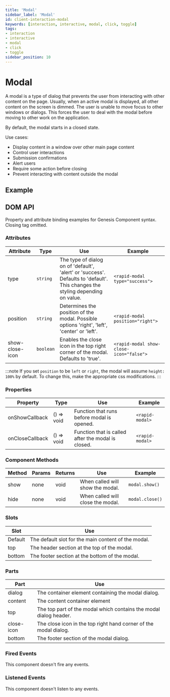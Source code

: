 ```yaml
---
title: 'Modal'
sidebar_label: 'Modal'
id: client-interaction-modal
keywords: [interaction, interactive, modal, click, toggle]
tags:
- interaction
- interactive
- modal
- click
- toggle
sidebar_position: 10
---
```




# Modal

A modal is a type of dialog that prevents the user from interacting with other content on the page. Usually, when an active modal is displayed, all other content on the screen is dimmed. The user is unable to move focus to other windows or dialogs. This forces the user to deal with the modal before moving to other work on the application.

By default, the modal starts in a closed state.

Use cases:
* Display content in a window over other main page content
* Control user interactions
* Submission confirmations
* Alert users
* Require some action before closing
* Prevent interacting with content outside the modal

## Example

<ModalDemo />

## DOM API

Property and attribute binding examples for Genesis Component syntax. Closing tag omitted.

### Attributes

| Attribute | Type | Use | Example |
|---|---|---|---|
|type|`string`|The type of dialog on of 'default', 'alert' or 'success'. Defaults to 'default'. This changes the styling depending on value.|`<rapid-modal type="success">`|
|position|`string`|Determines the position of the modal. Possible options 'right', 'left', 'center' or 'left'.|`<rapid-modal position="right">`|
|show-close-icon|`boolean`|Enables the close icon in the top right corner of the modal. Defaults to 'true'.|`<rapid-modal show-close-icon="false">`|

:::note
If you set `position` to be `left` or `right`, the modal will assume `height: 100%` by default. To change this, make the appropriate css modifications.
:::

### Properties

| Property | Type | Use | Example |
|---|---|---|---|
|onShowCallback|() => void|Function that runs before modal is opened.|`<rapid-modal>`|
|onCloseCallback|() => void|Function that is called after the modal is closed.|`<rapid-modal>`|

### Component Methods

| Method | Params | Returns | Use | Example |
|---|---|---|---|---|
|show|none|void|When called will show the modal.|`modal.show()`|
|hide|none|void|When called will close the modal.|`modal.close()`|

### Slots

| Slot | Use |
|---|---|
| Default | The default slot for the main content of the modal. |
| top | The header section at the top of the modal. |
| bottom | The footer section at the bottom of the modal. |

### Parts

| Part | Use |
|---|---|
| dialog | The container element containing the modal dialog. |
| content | The content container element |
| top | The top part of the modal which contains the modal dialog header. |
| close-icon | The close icon in the top right hand corner of the modal dialog. |
| bottom | The footer section of the modal dialog. |

### Fired Events

This component doesn't fire any events.

### Listened Events

This component doesn't listen to any events.
